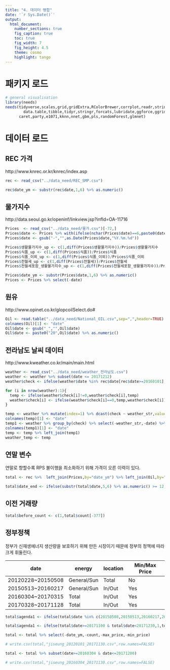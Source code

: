 ---
title: "4. 데이터 병합"
date: '`r Sys.Date()`'
output:
  html_document:
    number_sections: true
    fig_caption: true
    toc: true
    fig_width: 7
    fig_height: 4.5
    theme: cosmo
    highlight: tango
---

# 패키지 로드

```{r, message = FALSE}
# general visualisation
library(needs)
needs(tidyverse,scales,grid,gridExtra,RColorBrewer,corrplot,readr,stringr,
        data.table,tibble,tidyr,stringr,forcats,lubridate,ggforce,ggridges,
      caret,party,e1071,kknn,nnet,gbm,pls,randomForest,glmnet)
```

# 데이터 로드

## REC 가격

http://www.knrec.or.kr/knrec/index.asp

```{r}
rec <- read_csv("../data_need/REC_SMP.csv")

rec$date_ym <- substr(rec$date,1,6) %>% as.numeric()
```


## 물가지수

http://data.seoul.go.kr/openinf/linkview.jsp?infId=OA-11716

```{r}
Prices  <- read_csv("../data_need/물가.csv")[-72,]
Prices$date <- Prices %>% with(ifelse(nchar(Prices$date)==6,paste0(date,"0.01"),paste0(date,".01")))
Prices$date <- gsub("-","",as.Date(Prices$date,"%Y.%m.%d"))

Prices$생활물가지수_up <- c(1,diff(Prices$생활물가지수))/Prices$생활물가지수
Prices$식품_up <- c(1,diff(Prices$식품))/Prices$식품
Prices$식품_이외_up <- c(1,diff(Prices$식품_이외))/Prices$식품_이외
Prices$전월세_up <- c(1,diff(Prices$전월세))/Prices$전월세
Prices$전월세포함_생활물가지수_up <- c(1,diff(Prices$전월세포함_생활물가지수))/Prices$전월세포함_생활물가지수

Prices$date_ym <- substr(Prices$date,1,6) %>% as.numeric()
Prices <- Prices %>% select(-date)
```


## 원유

http://www.opinet.co.kr/glopcoilSelect.do#

```{r}
Oil <- read.table("../data_need/National_OIL.csv",sep=",",header=TRUE)
colnames(Oil)[1] <- "date"
Oil$date <- gsub("_","",Oil$date)
Oil$date <- paste0("20",Oil$date) %>% as.numeric()
```


## 전라남도 날씨 데이터

http://www.kweather.co.kr/main/main.html

```{r}
weather <- read_csv("../data_need/weather_전라남도.csv")
weather <- weather %>% subset(date <= 20171212)
weather$check <- ifelse(weather$date %in% rec$date[rec$date>=20160101],weather$date,0)

for (i in nrow(weather):1){
  temp <- ifelse(weather$check[i]!=0,weather$check[i],temp)
  weather$check[i] <- ifelse(weather$check[i]==0,temp,weather$check[i])
}

temp <- weather %>% mutate(index=1) %>% dcast(check ~ weather_str,value.var="index")
colnames(temp)[1] <- "date"
temp1 <- weather %>% group_by(check) %>% select(-weather_str,-date) %>% summarise_all(funs(sum = sum))
colnames(temp1)[1] <- "date"
temp <- temp %>% left_join(temp1)
weather_temp <- temp
```


## 연말 변수

연말로 향할수록 RPS 불이행을 최소화하기 위해 가격이 오른 이력이 있다.

```{r}
total <- rec %>%  left_join(Prices,by="date_ym") %>% left_join(Oil,by="date") %>% left_join(weather_temp,by="date")

total$date_end <- ifelse(substr(total$date,5,6) %>% as.numeric() >= 12,1,0)
```

## 이전 거래량

```{r}
total$before_count <- c(1,total$count[-377])
```


## 정부정책

정부가 신재생에너지 생산량을 보호하기 위해 만든 시장이기 때문에 정부의 정책에 따라 크게 휘둘린다. 


| date              | energy      | location | Min/Max Price |
| ----------------- | ----------- | -------- | ------------- |
| 20120228~20150508 | General/Sun | Total    | No            |
| 20150513~20160217 | General/Sun | In/Out   | Yes           |
| 20160304~20170315 | Total       | In/Out   | Yes           |
| 20170328~20171128 | Total       | In/Out   | Yes           |


```{r}
total$agenda1 <- ifelse(total$date %in% c(20150508,20150513,20160217,20160304,20170315,20170328),1,0)

total$agenda1 <- ifelse(total$date>=20171100 & total$date<20171230,1,total$agenda1)

total <- total %>% select(-date_ym,-count,-max_price,-min_price)

# write.csv(total,"jiseung_20120101_20171130.csv",row.names=FALSE)

total <- total %>% subset(date>=20160304 & date<=20171200)

# write.csv(total,"jiseung_20160304_20171130.csv",row.names=FALSE)
```
